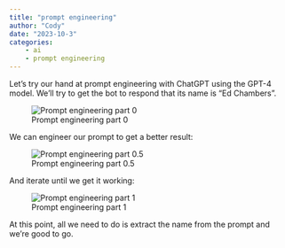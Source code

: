 ```yaml
---
title: "prompt engineering"
author: "Cody"
date: "2023-10-3"
categories: 
    - ai
    - prompt engineering
---
```


Let's try our hand at prompt engineering with ChatGPT using the GPT-4 model. We'll try to get the bot to respond that its name is "Ed Chambers".

![Prompt engineering part 0](images/prompt-engineering-pt-0.png)

We can engineer our prompt to get a better result:

![Prompt engineering part 0.5](images/prompt-engineering-pt-.5.png)

And iterate until we get it working:

![Prompt engineering part 1](images/prompt-engineering-pt-1.png)

At this point, all we need to do is extract the name from the prompt and we're good to go.

